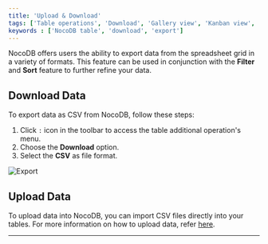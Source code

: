 ```yaml
---
title: 'Upload & Download'
tags: ['Table operations', 'Download', 'Gallery view', 'Kanban view', 'Grid view', 'CSV', 'JSON', 'Excel']
keywords : ['NocoDB table', 'download', 'export']
---
```


NocoDB offers users the ability to export data from the spreadsheet grid in a variety of formats. This feature can be used in conjunction with the **Filter** and **Sort** feature to further refine your data.

## Download Data

To export data as CSV from NocoDB, follow these steps:

1. Click `:` icon in the toolbar to access the table additional operation's menu.
2. Choose the **Download** option.
3. Select the **CSV** as file format.

![Export](/img/v2/table-operations/download-csv.png)

## Upload Data
To upload data into NocoDB, you can import CSV files directly into your tables. For more information on how to upload data, refer [here](/docs/product-docs/tables/import-data-into-existing-table).

---